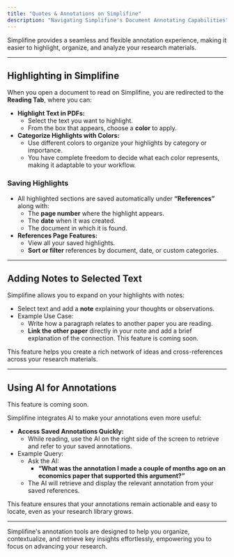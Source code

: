 ```yaml
---
title: "Quotes & Annotations on Simplifine"
description: "Navigating Simplifine's Document Annotating Capabilities"
--- 
```


Simplifine provides a seamless and flexible annotation experience, making it easier to highlight, organize, and analyze your research materials.

---

## Highlighting in Simplifine  

When you open a document to read on Simplifine, you are redirected to the **Reading Tab**, where you can:  
- **Highlight Text in PDFs:**  
  - Select the text you want to highlight.  
  - From the box that appears, choose a **color** to apply.  
- **Categorize Highlights with Colors:**  
  - Use different colors to organize your highlights by category or importance.  
  - You have complete freedom to decide what each color represents, making it adaptable to your workflow.

### Saving Highlights  
- All highlighted sections are saved automatically under **“References”** along with:  
  - The **page number** where the highlight appears.  
  - The **date** when it was created.  
  - The document in which it is found.  
- **References Page Features:**  
  - View all your saved highlights.  
  - **Sort or filter** references by document, date, or custom categories.  

---

## Adding Notes to Selected Text  

Simplifine allows you to expand on your highlights with notes:  
- Select text and add a **note** explaining your thoughts or observations.  
- Example Use Case:  
  - Write how a paragraph relates to another paper you are reading.  
  - **Link the other paper** directly in your note and add a brief explanation of the connection. 
  <Note>This feature is coming soon.</Note> 

This feature helps you create a rich network of ideas and cross-references across your research materials.

---

## Using AI for Annotations  
<Note>This feature is coming soon.</Note>

Simplifine integrates AI to make your annotations even more useful:  
- **Access Saved Annotations Quickly:**  
  - While reading, use the AI on the right side of the screen to retrieve and refer to your saved annotations.  
- Example Query:  
  - Ask the AI:  
    - **“What was the annotation I made a couple of months ago on an economics paper that supported this argument?”**  
  - The AI will retrieve and display the relevant annotation from your saved references.  

This feature ensures that your annotations remain actionable and easy to locate, even as your research library grows.

---

Simplifine's annotation tools are designed to help you organize, contextualize, and retrieve key insights effortlessly, empowering you to focus on advancing your research.